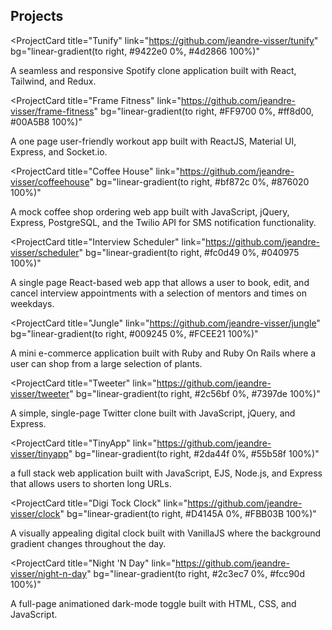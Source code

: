 ## Projects

<ProjectCard
  title="Tunify"
  link="https://github.com/jeandre-visser/tunify"
  bg="linear-gradient(to right, #9422e0 0%, #4d2866 100%)"
>
  A seamless and responsive Spotify clone application built with React, Tailwind, and Redux.
</ProjectCard>

<ProjectCard
  title="Frame Fitness"
  link="https://github.com/jeandre-visser/frame-fitness"
  bg="linear-gradient(to right, #FF9700 0%, #ff8d00, #00A5B8 100%)"
>
  A one page user-friendly workout app built with ReactJS, Material UI, Express, and Socket.io.
</ProjectCard>

<ProjectCard
  title="Coffee House"
  link="https://github.com/jeandre-visser/coffeehouse"
  bg="linear-gradient(to right, #bf872c 0%, #876020 100%)"
>
  A mock coffee shop ordering web app built with JavaScript, jQuery, Express, PostgreSQL, and the Twilio API for SMS notification functionality.
</ProjectCard>

<ProjectCard
  title="Interview Scheduler"
  link="https://github.com/jeandre-visser/scheduler"
  bg="linear-gradient(to right, #fc0d49 0%, #040975 100%)"
>
  A single page React-based web app that allows a user to book, edit, and cancel interview appointments with a selection of mentors and times on weekdays.
</ProjectCard>

<ProjectCard
  title="Jungle"
  link="https://github.com/jeandre-visser/jungle"
  bg="linear-gradient(to right, #009245 0%, #FCEE21 100%)"
>
  A mini e-commerce application built with Ruby and Ruby On Rails where a user can shop from a large selection of plants.
</ProjectCard>

<ProjectCard
  title="Tweeter"
  link="https://github.com/jeandre-visser/tweeter"
  bg="linear-gradient(to right, #2c56bf 0%, #7397de 100%)"
>
 A simple, single-page Twitter clone built with JavaScript, jQuery, and Express.
</ProjectCard>

<ProjectCard
  title="TinyApp"
  link="https://github.com/jeandre-visser/tinyapp"
  bg="linear-gradient(to right, #2da44f 0%, #55b58f 100%)"
>
 a full stack web application built with JavaScript, EJS, Node.js, and Express that allows users to shorten long URLs.
</ProjectCard>

<ProjectCard
  title="Digi Tock Clock"
  link="https://github.com/jeandre-visser/clock"
  bg="linear-gradient(to right, #D4145A 0%, #FBB03B 100%)"
>
 A visually appealing digital clock built with VanillaJS where the background gradient changes throughout the day.
</ProjectCard>

<ProjectCard
  title="Night 'N Day"
  link="https://github.com/jeandre-visser/night-n-day"
  bg="linear-gradient(to right, #2c3ec7 0%, #fcc90d 100%)"
>
 A full-page animationed dark-mode toggle built with HTML, CSS, and JavaScript. 
</ProjectCard>